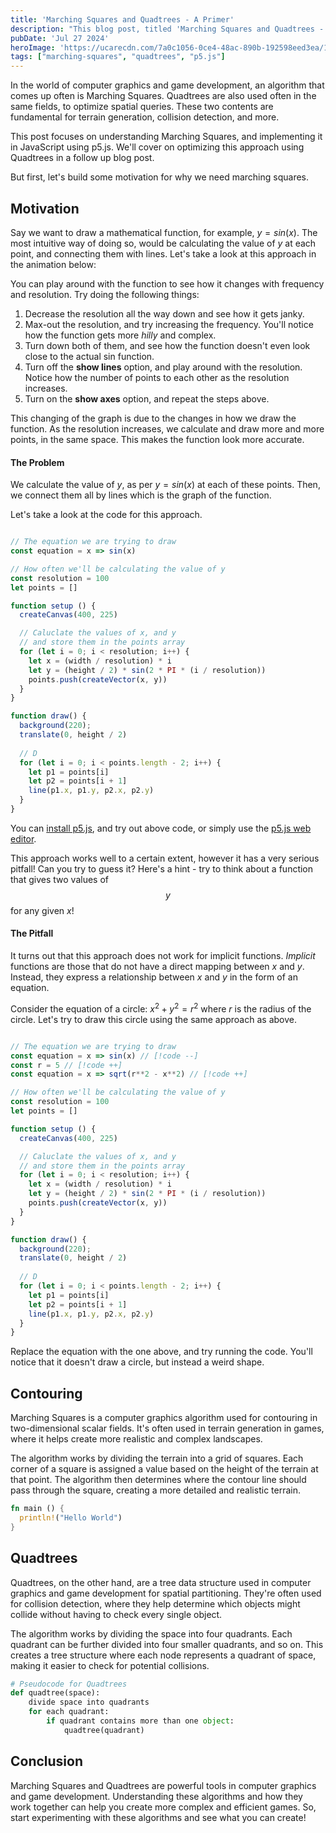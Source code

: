 ```yaml
---
title: 'Marching Squares and Quadtrees - A Primer'
description: "This blog post, titled 'Marching Squares and Quadtrees - A Primer', provides an introductory exploration into the concepts of Marching Squares and Quadtrees. It aims to demystify these complex algorithms, often used in computer graphics and game development for terrain generation and collision detection. The post breaks down the theory behind these algorithms, their applications, and how they work in tandem. It also includes practical examples and code snippets to help readers understand and implement these algorithms in their own projects. Ideal for both beginners and intermediate programmers looking to expand their knowledge in this area."
pubDate: 'Jul 27 2024'
heroImage: 'https://ucarecdn.com/7a0c1056-0ce4-48ac-890b-192598eed3ea/1marchingsquarescover.png'
tags: ["marching-squares", "quadtrees", "p5.js"]
---
```



In the world of computer graphics and game development, an algorithm that comes up often is Marching Squares.
Quadtrees are also used often in the same fields, to optimize spatial queries. These two contents
are fundamental for terrain generation, collision detection, and more.

This post focuses on understanding Marching Squares, and implementing it in JavaScript using p5.js. We'll
cover on optimizing this approach using Quadtrees in a follow up blog post.

But first, let's build some motivation for why we need marching squares.

## Motivation
Say we want to draw a mathematical function, for example, $y = sin(x)$. The most intuitive way of doing so, would be
calculating the value of $y$ at each point, and connecting them with lines. Let's take a look at this approach in the animation below:

<Sinx client:visible />

You can play around with the function to see how it changes with frequency and resolution. Try doing the following things:
1. Decrease the resolution all the way down and see how it gets janky.
2. Max-out the resolution, and try increasing the frequency. You'll notice how the function gets more *hilly* and complex.
3. Turn down both of them, and see how the function doesn't even look close to the actual sin function.
4. Turn off the **show lines** option, and play around with the resolution. Notice how the number of points to each other as the resolution increases.
5. Turn on the **show axes** option, and repeat the steps above.

This changing of the graph is due to the changes in how we draw the function. As the resolution increases,
we calculate and draw more and more points, in the same space. This makes the function look more accurate.


#### The Problem
We calculate the value of $y$, as per $y = sin(x)$ at each of these points. Then, we connect them all by lines which is the graph of the function.

Let's take a look at the code for this approach.
```javascript

// The equation we are trying to draw
const equation = x => sin(x)

// How often we'll be calculating the value of y
const resolution = 100
let points = []

function setup () {
  createCanvas(400, 225)

  // Caluclate the values of x, and y
  // and store them in the points array
  for (let i = 0; i < resolution; i++) {
    let x = (width / resolution) * i
    let y = (height / 2) * sin(2 * PI * (i / resolution))
    points.push(createVector(x, y))
  }
}

function draw() {
  background(220);
  translate(0, height / 2)
  
  // D
  for (let i = 0; i < points.length - 2; i++) {
    let p1 = points[i]
    let p2 = points[i + 1]
    line(p1.x, p1.y, p2.x, p2.y)
  }
}
```

You can [install p5.js](https://p5js.org/tutorials/setting-up-your-environment/), and try out above code, or simply use the [p5.js web editor](https://editor.p5js.org/).

This approach works well to a certain extent, however it has a very serious pitfall! Can you try to guess it? Here's a hint - try to think
about a function that gives two values of $$y$$ for any given $x$!

#### The Pitfall
It turns out that this approach does not work for implicit functions. *Implicit* functions are those that do not have a direct mapping between $x$ and $y$.
Instead, they express a relationship between $x$ and $y$ in the form of an equation.


Consider the equation of a circle: $x^2 + y^2 =  r^2$ where $r$ is the radius of the circle. Let's try to draw this circle using the same approach as above.

```javascript

// The equation we are trying to draw
const equation = x => sin(x) // [!code --]
const r = 5 // [!code ++]
const equation = x => sqrt(r**2 - x**2) // [!code ++]

// How often we'll be calculating the value of y
const resolution = 100
let points = []

function setup () {
  createCanvas(400, 225)

  // Caluclate the values of x, and y
  // and store them in the points array
  for (let i = 0; i < resolution; i++) {
    let x = (width / resolution) * i
    let y = (height / 2) * sin(2 * PI * (i / resolution))
    points.push(createVector(x, y))
  }
}

function draw() {
  background(220);
  translate(0, height / 2)
  
  // D
  for (let i = 0; i < points.length - 2; i++) {
    let p1 = points[i]
    let p2 = points[i + 1]
    line(p1.x, p1.y, p2.x, p2.y)
  }
}
```

Replace the equation with the one above, and try running the code. You'll notice that it doesn't draw a circle, but instead a weird shape.

## Contouring

Marching Squares is a computer graphics algorithm used for contouring in two-dimensional scalar fields. It's often used in terrain generation in games, where it helps create more realistic and complex landscapes.

The algorithm works by dividing the terrain into a grid of squares. Each corner of a square is assigned a value based on the height of the terrain at that point. The algorithm then determines where the contour line should pass through the square, creating a more detailed and realistic terrain.

```rust
fn main () {
  println!("Hello World")
}
```

## Quadtrees

Quadtrees, on the other hand, are a tree data structure used in computer graphics and game development for spatial partitioning. They're often used for collision detection, where they help determine which objects might collide without having to check every single object.

The algorithm works by dividing the space into four quadrants. Each quadrant can be further divided into four smaller quadrants, and so on. This creates a tree structure where each node represents a quadrant of space, making it easier to check for potential collisions.

```python
# Pseudocode for Quadtrees
def quadtree(space):
    divide space into quadrants
    for each quadrant:
        if quadrant contains more than one object:
            quadtree(quadrant)
```

## Conclusion

Marching Squares and Quadtrees are powerful tools in computer graphics and game development. Understanding these algorithms and how they work together can help you create more complex and efficient games. So, start experimenting with these algorithms and see what you can create!
